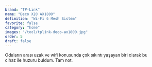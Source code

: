```yaml
---
brand: "TP-Link"
name: "Deco X20 AX1800"
definition: "Wi-Fi 6 Mesh Sistem"
favorite: false
category: "home"
images: "/tool/tplink-deco-ax1800.jpg"
order: 5
draft: false
---
```


Odaların arası uzak ve wifi konusunda çok sıkıntı yaşayan biri olarak bu cihaz ile huzuru buldum. Tam not.
